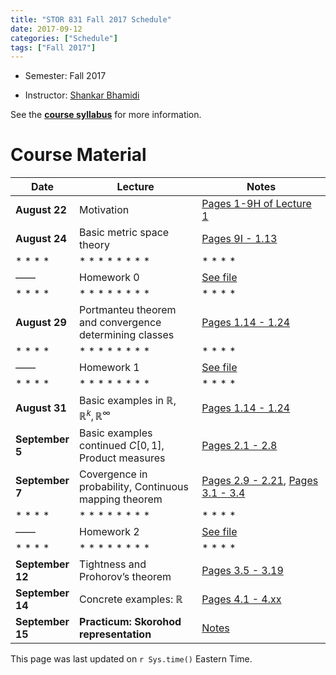 ```yaml
---
title: "STOR 831 Fall 2017 Schedule"
date: 2017-09-12
categories: ["Schedule"]
tags: ["Fall 2017"]
---
```


- Semester: Fall 2017

- Instructor: [Shankar Bhamidi](https:shankarbhamidi.web.unc.edu)

See the **[course syllabus](https://www.dropbox.com/s/4izicnf5nc0rjkp/course-outline.pdf?dl=0)** for more information. 

# **Course Material**


| Date | Lecture | Notes |
|-----------|---------------------------|-----------------------------|
|**August 22** | Motivation | [Pages 1-9H of Lecture 1](https://www.dropbox.com/s/emlqxzcf4b2zqyn/2017_FA_Lecture-1.pdf?dl=0) 
|**August 24** | Basic metric space theory | [Pages 9I - 1.13](https://www.dropbox.com/s/emlqxzcf4b2zqyn/2017_FA_Lecture-1.pdf?dl=0)
|*  *  *  * |*  *  *  * *  *  *  *|*  *  *  *|
|------|Homework 0|[See file](https://www.dropbox.com/s/ha8m3dip2i0rc2x/2017_FA_Assignment0.pdf?dl=0)
|*  *  *  * |*  *  *  * *  *  *  *|*  *  *  *|
|**August 29** | Portmanteu theorem and convergence determining classes | [Pages 1.14 - 1.24](https://www.dropbox.com/s/emlqxzcf4b2zqyn/2017_FA_Lecture-1.pdf?dl=0)
|*  *  *  * |*  *  *  * *  *  *  *|*  *  *  *|
|------|Homework 1|[See file](https://www.dropbox.com/s/95xz7mpbt3j2zox/2017_FA_Assignment1.pdf?dl=0)
|*  *  *  * |*  *  *  * *  *  *  *|*  *  *  *|
|**August 31** | Basic examples in $\mathbb{R},\mathbb{R}^k,\mathbb{R}^\infty$ | [Pages 1.14 - 1.24](https://www.dropbox.com/s/emlqxzcf4b2zqyn/2017_FA_Lecture-1.pdf?dl=0)
|**September 5** | Basic examples continued $C[0,1]$, Product measures | [Pages 2.1 - 2.8](https://www.dropbox.com/s/q1sg2ix6g57c9up/2017_FA_Lecture-2.pdf?dl=0)
|**September 7**| Covergence in probability, Continuous mapping theorem | [Pages 2.9 - 2.21](https://www.dropbox.com/s/q1sg2ix6g57c9up/2017_FA_Lecture-2.pdf?dl=0), [Pages 3.1 - 3.4](https://www.dropbox.com/s/hnl1pdw0uvgtbor/2017_FA_Lecture-3.pdf?dl=0)
|*  *  *  * |*  *  *  * *  *  *  *|*  *  *  *|
|------|Homework 2|[See file](https://www.dropbox.com/s/44b07fsknxtyvno/2017_FA_Assignment2.pdf?dl=0)
|*  *  *  * |*  *  *  * *  *  *  *|*  *  *  *|
|**September 12**| Tightness and Prohorov's theorem | [Pages 3.5 - 3.19](https://www.dropbox.com/s/hnl1pdw0uvgtbor/2017_FA_Lecture-3.pdf?dl=0)
|**September 14**| Concrete examples: $\mathbb{R}$ | [Pages 4.1 - 4.xx](https://www.dropbox.com/s/vkrxs8wxt156k2s/2017_FA_Lecture-4.pdf?dl=0)
|**September 15**| **Practicum: Skorohod representation** | [Notes](https://www.dropbox.com/s/ak4f12pbbtw0bak/Practicum-skorohod-representation-theorem.pdf?dl=0)





This page was last updated on `r Sys.time()` Eastern Time.
